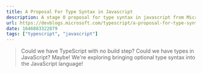 ```yaml
---
title: A Proposal For Type Syntax in Javascript
description: A stage 0 proposal for type syntax in javascript from Microsoft
url: https://devblogs.microsoft.com/typescript/a-proposal-for-type-syntax-in-javascript/
date: 1646883322879
tags: ["typescript", "javascript"]
---
```


> Could we have TypeScript with no build step? Could we have types in JavaScript? Maybe! We're exploring bringing optional type syntax into the JavaScript language!
